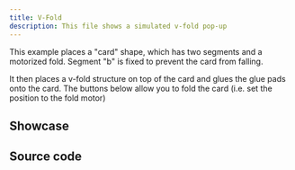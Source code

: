 ```yaml
---
title: V-Fold
description: This file shows a simulated v-fold pop-up
---
```



This example places a "card" shape, which has two segments and a motorized fold.
Segment "b" is fixed to prevent the card from falling.

It then places a v-fold structure on top of the card and glues the glue pads
onto the card. The buttons below allow you to fold the card (i.e. set the position to
the fold motor)

## Showcase

<Showcase client:load simulation={simulation} />

## Source code

<Tabs>
  <TabItem label="example.ts">
    <Code code={simulationSource} lang="ts" />
  </TabItem>
  <TabItem label="card.ts">
    <Code code={cardSource} lang="ts" />
  </TabItem>
  <TabItem label={"vfold.ts"}>
    <Code code={vfoldSource} lang="ts" />
  </TabItem>
</Tabs>
